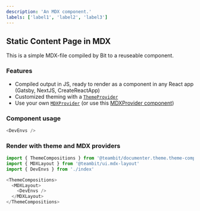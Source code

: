 ```yaml
---
description: 'An MDX component.'
labels: ['label1', 'label2', 'label3']
---
```



## Static Content Page in MDX

This is a simple MDX-file compiled by Bit to a reuseable component.

### Features
- Compiled output in JS, ready to render as a component in any React app (Gatsby, NextJS, CreateReactApp)
- Customized theming with a [`ThemeProvider`](https://bit.dev/teambit/documenter/theme/theme-context)
- Use your own [`MDXProvider`](https://mdxjs.com/getting-started/#mdxprovider) (or use this [MDXProvider component](https://bit.dev/teambit/mdx/ui/mdx-layout))

### Component usage
```js
<DevEnvs />
```

### Render with theme and MDX providers

```js
import { ThemeCompositions } from '@teambit/documenter.theme.theme-compositions'
import { MDXLayout } from '@teambit/ui.mdx-layout'
import { DevEnvs } from './index'

<ThemeCompositions>
  <MDXLayout>
    <DevEnvs />
  </MDXLayout>
</ThemeCompositions>
```
